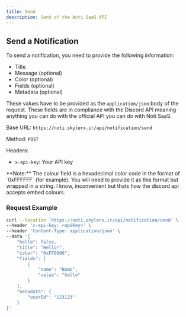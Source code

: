```yaml
---
title: Send
description: Send of the Noti SaaS API
---
```


## Send a Notification

To send a notification, you need to provide the following information:

- Title
- Message (optional)
- Color (optional)
- Fields (optional)
- Metadata (optional)

These values have to be provided as the `application/json` body of the request. These fields are in compliance with the Discord API meaning anything you can do with the official API you can do with Noti SaaS.

Base URL: `https://noti.skylerx.ir/api/notification/send`

Method: `POST`

Headers:
- `x-api-key`: Your API key

<Callout>
  **Note:** The colour field is a hexadecimal color code in the format of `0xFFFFFF` (for example). You will need to provide it as this format but wrapped in a string. I know, inconvenient but thats how the discord api accepts embed colours.
</Callout>

### Request Example

```bash
curl --location 'https://noti.skylerx.ir/api/notification/send' \
--header 'x-api-key: <apiKey>' \
--header 'Content-Type: application/json' \
--data '{
    "hello": false,
    "title": "Hello!",
    "color": "0xFF0000",
    "fields": [
        {
            "name": "Name",
            "value": "hello"
        }
    ],
    "metadata": {
        "userId": "123123"
    }
}'
```